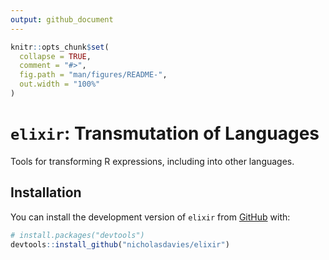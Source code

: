 ```yaml
---
output: github_document
---
```


<!-- README.md is generated from README.Rmd. Please edit that file -->

```r
knitr::opts_chunk$set(
  collapse = TRUE,
  comment = "#>",
  fig.path = "man/figures/README-",
  out.width = "100%"
)
```

# `elixir`: Transmutation of Languages

<!-- badges: start -->
<!-- badges: end -->

Tools for transforming R expressions, including into other languages.

## Installation

You can install the development version of `elixir` from [GitHub](https://github.com/) with:

``` r
# install.packages("devtools")
devtools::install_github("nicholasdavies/elixir")
```
